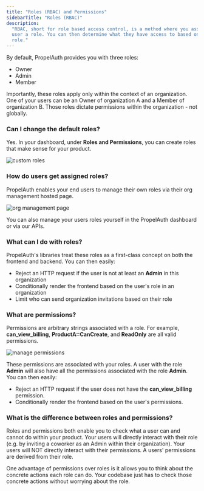 ```yaml
---
title: "Roles (RBAC) and Permissions"
sidebarTitle: "Roles (RBAC)"
description:
  "RBAC, short for role based access control, is a method where you assign each
  user a role. You can then determine what they have access to based on their
  role."
---
```


By default, PropelAuth provides you with three roles:

- Owner
- Admin
- Member

Importantly, these roles apply only within the context of an organization. One
of your users can be an Owner of organization A and a Member of organization B.
Those roles dictate permissions within the organization - not globally.

### Can I change the default roles?

Yes. In your dashboard, under **Roles and Permissions**, you can create roles
that make sense for your product.

![custom roles](/images/roles-1.png)

### How do users get assigned roles?

PropelAuth enables your end users to manage their own roles via their org
management hosted page.

![org management page](/images/roles-2.png)

You can also manage your users roles yourself in the PropelAuth dashboard or via
our APIs.

### What can I do with roles?

PropelAuth's libraries treat these roles as a first-class concept on both the
frontend and backend. You can then easily:

- Reject an HTTP request if the user is not at least an **Admin** in this
  organization
- Conditionally render the frontend based on the user's role in an organization
- Limit who can send organization invitations based on their role

### What are permissions?

Permissions are arbitrary strings associated with a role. For example,
**can_view_billing**, **ProductA::CanCreate**, and **ReadOnly** are all valid
permissions.

![manage permissions](/images/roles-3.png)

These permissions are associated with your roles. A user with the role **Admin**
will also have all the permissions associated with the role **Admin**. You can
then easily:

- Reject an HTTP request if the user does not have the **can_view_billing**
  permission.
- Conditionally render the frontend based on the user's permissions.

### What is the difference between roles and permissions?

Roles and permissions both enable you to check what a user can and cannot do
within your product. Your users will directly interact with their role (e.g. by
inviting a coworker as an Admin within their organization). Your users will NOT
directly interact with their permissions. A users' permissions are derived from
their role.

One advantage of permissions over roles is it allows you to think about the
concrete actions each role can do. Your codebase just has to check those
concrete actions without worrying about the role.
